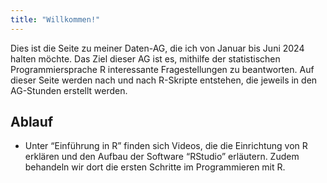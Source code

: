 ```yaml
---
title: "Willkommen!"
---
```


Dies ist die Seite zu meiner Daten-AG, die ich von Januar bis Juni 2024 halten möchte. Das Ziel dieser AG ist es, mithilfe der statistischen Programmiersprache R interessante Fragestellungen zu beantworten. Auf dieser Seite werden nach und nach R-Skripte entstehen, die jeweils in den AG-Stunden erstellt werden.

## Ablauf

-   Unter "Einführung in R" finden sich Videos, die die Einrichtung von R erklären und den Aufbau der Software "RStudio" erläutern. Zudem behandeln wir dort die ersten Schritte im Programmieren mit R.
